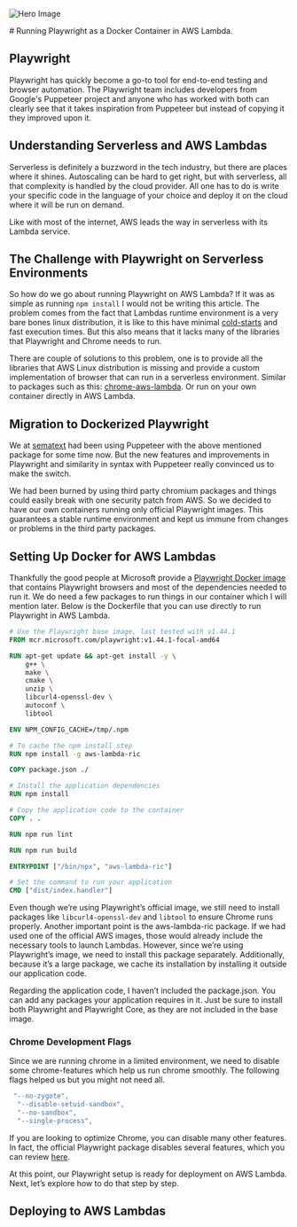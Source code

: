 

<Image
  src={heroImage}
  sizes="(max-width: 768px) 100vw, (max-width: 1200px) 50vw, 33vw"
  priority
  alt="Hero Image"
  aria-hidden
/>

<article>
# Running Playwright as a Docker Container in AWS Lambda.

## Playwright

Playwright has quickly become a go-to tool for end-to-end testing and
browser automation. The Playwright team includes developers from Google's
Puppeteer project and anyone who has worked with both can clearly see that
it takes inspiration from Puppeteer but instead of copying it they improved upon it.

## Understanding Serverless and AWS Lambdas

Serverless is definitely a buzzword in the tech industry, but there are places
where it shines. Autoscaling can be hard to get right, but with serverless, all that
complexity is handled by the cloud provider. All one has to do is write your specific code
in the language of your choice and deploy it on the cloud where it will be run on demand.

Like with most of the internet, AWS leads the way in serverless with its Lambda service.

## The Challenge with Playwright on Serverless Environments

So how do we go about running Playwright on AWS Lambda? If it was as simple as running
`npm install` I would not be writing this article. The problem comes from the fact that
Lambdas runtime environment is a very bare bones linux distribution, it is like to this
have minimal [cold-starts](https://docs.aws.amazon.com/lambda/latest/operatorguide/execution-environments.html#cold-start-latency)
and fast execution times. But this also means that it lacks many
of the libraries that Playwright and Chrome needs to run.

There are couple of solutions to this problem, one is to provide all the libraries that
AWS Linux distribution is missing and provide a custom implementation of browser that can run
in a serverless environment. Similar to packages such as this: [chrome-aws-lambda](https://github.com/Sparticuz/chromium).
Or run on your own container directly in AWS Lambda.

## Migration to Dockerized Playwright

We at [sematext](https://sematext.com) had been using Puppeteer with the above mentioned package for
some time now. But the new features and improvements in Playwright and similarity in syntax with Puppeteer
really convinced us to make the switch.

We had been burned by using third party chromium packages and things could easily break with one security patch
from AWS. So we decided to have our own containers running only official Playwright images. This guarantees
a stable runtime environment and kept us immune from changes or problems in the third party packages.

## Setting Up Docker for AWS Lambdas

Thankfully the good people at Microsoft provide a [Playwright Docker image](https://mcr.microsoft.com/en-us/artifact/mar/playwright/about)
that contains Playwright browsers and most of the dependencies needed to run it. We do need a few packages
to run things in our container which I will mention later. Below is the Dockerfile that you can use directly
to run Playwright in AWS Lambda.

```dockerfile
# Use the Playwright base image, last tested with v1.44.1
FROM mcr.microsoft.com/playwright:v1.44.1-focal-amd64

RUN apt-get update && apt-get install -y \
    g++ \
    make \
    cmake \
    unzip \
    libcurl4-openssl-dev \
    autoconf \
    libtool

ENV NPM_CONFIG_CACHE=/tmp/.npm

# To cache the npm install step
RUN npm install -g aws-lambda-ric

COPY package.json ./

# Install the application dependencies
RUN npm install

# Copy the application code to the container
COPY . .

RUN npm run lint

RUN npm run build

ENTRYPOINT ["/bin/npx", "aws-lambda-ric"]

# Set the command to run your application
CMD ["dist/index.handler"]

```

Even though we’re using Playwright’s official image, we still need to
install packages like `libcurl4-openssl-dev` and `libtool` to ensure
Chrome runs properly. Another important point is the aws-lambda-ric package.
If we had used one of the official AWS images, those would already include
the necessary tools to launch Lambdas. However, since we’re using Playwright’s
image, we need to install this package separately. Additionally, because it’s
a large package, we cache its installation by installing it outside our
application code.

Regarding the application code, I haven’t included the package.json.
You can add any packages your application requires in it. Just be sure to
install both Playwright and Playwright Core, as they are not included in the base image.

### Chrome Development Flags

Since we are running chrome in a limited environment, we need to disable some chrome-features
which help us run chrome smoothly. The following flags helped us but you might not need all.

```javascript
 "--no-zygote",
  "--disable-setuid-sandbox",
  "--no-sandbox",
  "--single-process",
```

If you are looking to optimize Chrome, you can disable many other features. In fact, the official
Playwright package disables several features, which you can review
[here](https://github.com/microsoft/playwright/blob/main/packages/playwright-core/src/server/chromium/chromiumSwitches.ts).

At this point, our Playwright setup is ready for deployment on AWS Lambda. Next, let’s explore
how to do that step by step.

## Deploying to AWS Lambdas

</article>

